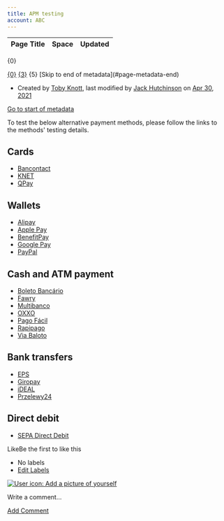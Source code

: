 ```yaml
---
title: APM testing
account: ABC
---
```


<table class="aui"> <thead> <tr class="header"> <th class="search-result-title">Page Title</th> <th class="search-result-space">Space</th> <th class="search-result-date">Updated</th> </tr> </thead> </table> <p class="search-result-count">{0}</p> <tr class="search-result"> <td class="search-result-title"><a href="{1}" class="content-type-{2}"><span>{0}</span></a></td> <td class="search-result-space"><a class="space" href="/display/{4}/" title="{3}">{3}</a></td> <td class="search-result-date"><span class="date" title="{6}">{5}</span></td> </tr> [Skip to end of metadata](#page-metadata-end)

*   Created by [Toby Knott](    /display/~toby.knott
    ), last modified by [Jack Hutchinson](    /display/~jack.hutchinson
    ) on [Apr 30, 2021](/pages/diffpagesbyversion.action?pageId=5931514&selectedPageVersions=17&selectedPageVersions=18 "Show changes")

[Go to start of metadata](#page-metadata-start)

To test the below alternative payment methods, please follow the links to the methods' testing details.

Cards
-----

*   [Bancontact](/display/DOCS/Bancontact)
*   [KNET](/display/DOCS/KNET)
*   [QPay](/display/DOCS/QPay)

Wallets
-------

*   [Alipay](/display/DOCS/Alipay)
*   [Apple Pay](/display/DOCS/Apple+Pay)
*   [BenefitPay](/display/DOCS/BenefitPay)
*   [Google Pay](/display/DOCS/Google+Pay)
*   [PayPal](/display/DOCS/PayPal)

Cash and ATM payment
--------------------

*   [Boleto Bancário](https://docs.checkout.com/payments/payment-methods/cash-and-atm-payment/boleto-bancario#BoletoBanc%C3%A1rio-Testing)
*   [Fawry](https://docs.checkout.com/payments/payment-methods/cash-and-atm-payment/fawry#Fawry-TestingFawry)
*   [Multibanco](https://docs.checkout.com/payments/payment-methods/cash-and-atm-payment/multibanco#Multibanco-TestingMultibanco)
*   [OXXO](https://docs.checkout.com/payments/payment-methods/cash-and-atm-payment/oxxo#OXXO-TestingOXXO)
*   [Pago Fácil](https://docs.checkout.com/payments/payment-methods/cash-and-atm-payment/pago-facil#PagoF%C3%A1cil-Testing)
*   [Rapipago](https://docs.checkout.com/payments/payment-methods/cash-and-atm-payment/rapipago#Rapipago-Testing)
*   [Via Baloto](https://docs.checkout.com/payments/payment-methods/cash-and-atm-payment/via-baloto#ViaBaloto-Testing)

Bank transfers
--------------

*   [EPS](https://docs.checkout.com/payments/payment-methods/bank-transfers/eps#EPS-TestingEPS)
*   [Giropay](https://docs.checkout.com/payments/payment-methods/bank-transfers/giropay#Giropay-TestingGiropay)
*   [iDEAL](https://docs.checkout.com/payments/payment-methods/bank-transfers/ideal#iDEAL-TestingiDEAL)
*   [Przelewy24](https://docs.checkout.com/payments/payment-methods/bank-transfers/przelewy24#Przelewy24-TestingPrzelewy24)

Direct debit
------------

*   [SEPA Direct Debit](https://docs.checkout.com/payment-methods/direct-debit/sepa-direct-debit#SEPADirectDebit-TestingSDD)

LikeBe the first to like this

*   No labels
*   [Edit Labels](# "Edit Labels (Type 'l')")

[![User icon: Add a picture of yourself](/s/en_GB/7901/abf7b35644d5a5d1d7e4b0969a83e8eb2b569fb5/_/images/icons/profilepics/add_profile_pic.svg)](/users/profile/editmyprofilepicture.action)

Write a comment…

[Add Comment](/display/DOCS/APM+testing?showComments=true&showCommentArea=true#addcomment)